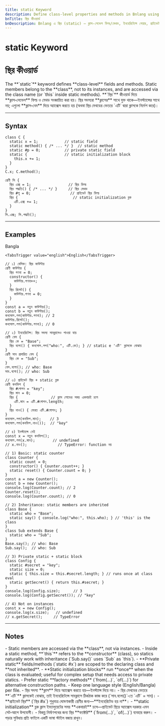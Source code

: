 ```yaml
---
title: static Keyword
description: Define class-level properties and methods in Bnlang using `static` — fields, methods, inheritance, private statics, and static initialization blocks.
bnTitle: স্থির কীওয়ার্ড
bnDescription: Bnlang এ স্থির (static) — ক্লাস‑লেভেল ফিল্ড/মেথড, ইনহেরিটেন্সে শেয়ার, প্রাইভেট স্থির, এবং static initialization ব্লক।
---
```


# <I18nEnglish>static Keyword</I18nEnglish>
# <I18nBangla>স্থির কীওয়ার্ড</I18nBangla>


<I18nEnglish>
The **`static`** keyword defines **class-level** fields and methods.  
Static members belong to the **class**, not to its instances, and are accessed via the class name (or `this` inside static methods).
</I18nEnglish>

<I18nBangla>
**`স্থির`** কীওয়ার্ড দিয়ে **ক্লাস‑লেভেল** ফিল্ড ও মেথড সংজ্ঞায়িত করা হয়।  
স্থির সদস্যরা **ক্লাসের** সাথে যুক্ত থাকে—ইনস্ট্যান্সের সাথে নয়; এগুলো **ক্লাস‑নেম** দিয়ে অ্যাক্সেস করতে হয় (অথবা স্থির মেথডের ভেতরে `এটি` দ্বারা ক্লাসকে নির্দেশ করে)।
</I18nBangla>



---

## Syntax

<I18nEnglish>

```bnl
class C {
  static x = 1;            // static field
  static method() { /* ... */ }  // static method
  static #p = 0;           // private static field
  static {                 // static initialization block
    this.x += 1;
  }
}
C.x; C.method();
```
</I18nEnglish>

<I18nBangla>

```bnl
শ্রেণী সি {
  স্থির এক্স = 1;                 // স্থির ফিল্ড
  স্থির পদ্ধতি() { /* ... */ }     // স্থির মেথড
  স্থির #গু = 0;                  // প্রাইভেট স্থির ফিল্ড
  স্থির {                         // static initialization ব্লক
    এটি.এক্স += 1;
  }
}
সি.এক্স; সি.পদ্ধতি();
```
</I18nBangla>



---

## Examples

<Tabs defaultValue="bangla" className="w-full">
  <TabsList>
    <TabsTrigger value="bangla">Bangla</TabsTrigger>
    
    <TabsTrigger value="english">English</TabsTrigger>
  </TabsList>

  <TabsContent value="bangla">

```bnl
// ১) বেসিক: স্থির কাউন্টার
শ্রেণী কাউন্টার {
  স্থির গণনা = 0;
  constructor() {
    কাউন্টার.গণনা++;
  }
  স্থির রিসেট() {
    কাউন্টার.গণনা = 0;
  }
}
const a = নতুন কাউন্টার();
const b = নতুন কাউন্টার();
কনসোল.লগ(কাউন্টার.গণনা); // 2
কাউন্টার.রিসেট();
কনসোল.লগ(কাউন্টার.গণনা); // 0

// ২) ইনহেরিটেন্স: স্থির সদস্য সাবক্লাসেও পাওয়া যায়
শ্রেণী বেস {
  স্থির কে = "Base";
  স্থির বলো() { কনসোল.লগ("who:", এটি.কে); } // static e 'এটি' ক্লাসকে বোঝায়
}
শ্রেণী সাব প্রসারিত বেস {
  স্থির কে = "Sub";
}
বেস.বলো(); // who: Base
সাব.বলো(); // who: Sub

// ৩) প্রাইভেট স্থির + static ব্লক
শ্রেণী কনফিগ {
  স্থির #গোপন = "key";
  স্থির মান = 0;
  স্থির {               // ক্লাস লোডের সময় একবারই চলে
    এটি.মান = এটি.#গোপন.length;
  }
  স্থির নাও() { ফেরত এটি.#গোপন; }
}
কনসোল.লগ(কনফিগ.মান);    // 3
কনসোল.লগ(কনফিগ.নাও());  // "key"

// ৪) ইনস্ট্যান্সে নেই
const x = নতুন কনফিগ();
কনসোল.লগ(x.মান);        // undefined
// x.নাও();              // TypeError: function নয়
```
  </TabsContent>

  

  <TabsContent value="english">

```bnl
// 1) Basic: static counter
class Counter {
  static count = 0;
  constructor() { Counter.count++; }
  static reset() { Counter.count = 0; }
}
const a = new Counter();
const b = new Counter();
console.log(Counter.count); // 2
Counter.reset();
console.log(Counter.count); // 0

// 2) Inheritance: static members are inherited
class Base {
  static who = "Base";
  static say() { console.log("who:", this.who); } // 'this' is the class
}
class Sub extends Base {
  static who = "Sub";
}
Base.say(); // who: Base
Sub.say();  // who: Sub

// 3) Private static + static block
class Config {
  static #secret = "key";
  static size = 0;
  static { this.size = this.#secret.length; } // runs once at class eval
  static getSecret() { return this.#secret; }
}
console.log(Config.size);      // 3
console.log(Config.getSecret()); // "key"

// 4) Not on instances
const x = new Config();
console.log(x.size);   // undefined
// x.getSecret();     // TypeError
```
  </TabsContent>
</Tabs>

---

## Notes

<I18nEnglish>
- Static members are accessed via the **class**, not via instances.  
- Inside a static method, **`this`** refers to the **constructor** (class), so statics naturally work with inheritance (`Sub.say()` uses `Sub` as `this`).  
- **Private static** fields/methods (`static #x`) are scoped to the declaring class and **not inherited**.  
- **Static initialization blocks** run **once** when the class is evaluated; useful for complex setup that needs access to private statics.  
- Prefer static **factory methods** (`from(...)`, `of(...)`) for alternative construction paths.  
- Keep one language style (English/Bangla) per file.
</I18nEnglish>

<I18nBangla>
- স্থির সদস্য **ক্লাস** দিয়ে অ্যাক্সেস করতে হয়—ইনস্ট্যান্স দিয়ে নয়।  
- স্থির মেথডের ভেতরে **`এটি`** ক্লাসকেই বোঝায়, তাই ইনহেরিটেন্সে সাবক্লাসে ঠিকঠাক কাজ করে (`সাব.বলো()`‑তে `এটি` = সাব)।  
- **প্রাইভেট স্থির** (`স্থির #x`) শুধুমাত্র ঘোষণাকারী শ্রেণীর জন্য—**ইনহেরিটেড হয় না**।  
- **static initialization** ব্লক ক্লাস ইভ্যালুয়েটের সময় **একবারই** চলে—প্রাইভেট স্থিরে অ্যাক্সেস দরকার এমন সেট‑আপে উপযোগী।  
- বিকল্প নির্মাণপথের জন্য স্থির **ফ্যাক্টরি** (`from(...)`, `of(...)`) ব্যবহার করুন।  
- পড়ার সুবিধায় প্রতি ফাইলে একটি ভাষা স্টাইল বজায় রাখুন।
</I18nBangla>


